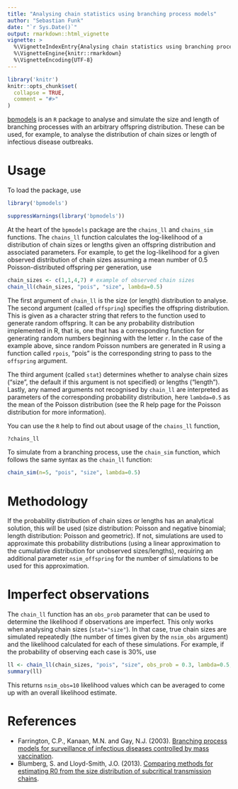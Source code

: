 ```yaml
---
title: "Analysing chain statistics using branching process models"
author: "Sebastian Funk"
date: "`r Sys.Date()`"
output: rmarkdown::html_vignette
vignette: >
  %\VignetteIndexEntry{Analysing chain statistics using branching process models}
  %\VignetteEngine{knitr::rmarkdown}
  %\VignetteEncoding{UTF-8}
---
```


```r
library('knitr')
knitr::opts_chunk$set(
  collapse = TRUE,
  comment = "#>"
)
```

[bpmodels](https://github.com/sbfnk/bpmodels) is an `R` package to analyse and simulate the size and length of branching processes with an arbitrary offspring distribution. These can be used, for example, to analyse the distribution of chain sizes or length of infectious disease outbreaks.

# Usage

To load the package, use
```r
library('bpmodels')
```
```r
suppressWarnings(library('bpmodels'))
```

At the heart of the `bpmodels` package are the `chains_ll` and `chains_sim` functions. The `chains_ll` function calculates the log-likelihood of a distribution of chain sizes or lengths given an offspring distribution and associated parameters. For example, to get the log-likelihood for a given observed distribution of chain sizes assuming a mean number of 0.5 Poisson-distributed offspring per generation, use

```r
chain_sizes <- c(1,1,4,7) # example of observed chain sizes
chain_ll(chain_sizes, "pois", "size", lambda=0.5)
```

The first argument of `chain_ll` is the size (or length) distribution to analyse. The second argument (called `offspring`) specifies the offspring distribution. This is given as a character string that refers to the function used to generate random offspring. It can be any probability distribution implemented in R, that is, one that has a corresponding function for generating random numbers beginning with the letter `r`. In the case of the example above, since random Poisson numbers are generated in R using a function called `rpois`, "pois" is the corresponding string to pass to the `offspring` argument.

The third argument (called `stat`) determines whether to analyse chain sizes ("size", the default if this argument is not specified) or lengths ("length"). Lastly, any named arguments not recognised by `chain_ll` are interpreted as parameters of the corresponding probability distribution, here `lambda=0.5` as the mean of the Poisson distribution (see the R help page for the Poisson distribution for more information).

You can use the `R` help to find out about usage of the `chains_ll` function,

```r
?chains_ll
```

To simulate from a branching process, use the `chain_sim` function, which follows the same syntax as the `chain_ll` function:

```r
chain_sim(n=5, "pois", "size", lambda=0.5)
```

# Methodology

If the probability distribution of chain sizes or lengths has an analytical solution, this will be used (size distribution: Poisson and negative binomial; length distribution: Poisson and geometric). If not, simulations are used to approximate this probability distributions (using a linear approximation to the cumulative distribution for unobserved sizes/lengths), requiring an additional parameter `nsim_offspring` for the number of simulations to be used for this approximation.

# Imperfect observations

The `chain_ll` function has an `obs_prob` parameter that can be used to determine the likelihood if observations are imperfect. This only works when analysing chain sizes (`stat="size"`). In that case, true chain sizes are simulated repeatedly (the number of times given by the `nsim_obs` argument) and the likelihood calculated for each of these simulations. For example, if the probability of observing each case is 30%, use

```r
ll <- chain_ll(chain_sizes, "pois", "size", obs_prob = 0.3, lambda=0.5, nsim_obs=10)
summary(ll)
```

This returns `nsim_obs=10` likelihood values which can be averaged to come up with an overall likelihood estimate.

# References

* Farrington, C.P., Kanaan, M.N. and Gay, N.J. (2003). [Branching process models for surveillance of infectious diseases controlled by mass vaccination](https://doi.org/10.1093/biostatistics/4.2.279).
* Blumberg, S. and Lloyd-Smith, J.O. (2013). [Comparing methods for estimating R0 from the size distribution of subcritical transmission chains](https://doi.org/10.1016/j.epidem.2013.05.002).
